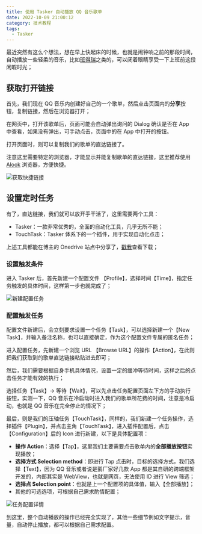 ```yaml
---
title: 使用 Tasker 自动播放 QQ 音乐歌单
date: 2022-10-09 21:00:12
category: 技术教程
tags:
  - Tasker
---
```


最近突然有这么个想法，想在早上快起床的时候，也就是闹钟响之前的那段时间，自动播放一些轻柔的音乐，比如[班得瑞](<https://zh.m.wikipedia.org/zh-hans/班得瑞_(音乐项目)>)之类的，可以闭着眼睛享受一下上班前这段闲暇时光；

## 获取打开链接

首先，我们现在 QQ 音乐内创建好自己的一个歌单，然后点击页面内的**分享**按钮，复制链接，然后在浏览器打开；

在网页中，打开该歌单后，页面可能会自动弹出询问的 Dialog 确认是否在 App 中查看，如果没有弹出，可手动点击，页面中的在 App 中打开的按钮。

打开页面时，则可以复制我们的歌单的直达链接了。

注意这里需要特定的浏览器，才能显示并能复制歌单的直达链接，这里推荐使用 [Alook](https://coolapk.com/apk/alook.browser) 浏览器，方便快捷。

![获取快捷链接](https://cdn.jsdelivr.net/gh/mahoo12138/js-css-cdn/hexo-images/tutorials/tasker/step-1.jpg)

## 设置定时任务

有了，直达链接，我们就可以放开手干活了，这里需要两个工具：

- Tasker：一款非常优秀的，全面的自动化工具，几乎无所不能；
- TouchTask：Tasker 体系下的一个插件，用于实现自动化点击；

上述工具都能在博主的 Onedrive 站点中分享了，[戳我](https://yun.mahoo12138.cn/zh-CN/%F0%9F%94%A7Apps/%E3%80%90%E8%87%AA%E5%8A%A8%E5%8C%96%E5%B7%A5%E5%85%B7%E3%80%91Tasker%20%E5%8F%8A%E6%8F%92%E4%BB%B6/)查看下载；

### 设置触发条件

进入 Tasker 后，首先新建一个配置文件 【Profile】，选择时间【Time】，指定任务触发的具体时间，这样第一步也就完成了；

![新建配置任务](https://cdn.jsdelivr.net/gh/mahoo12138/js-css-cdn/hexo-images/tutorials/tasker/step-2.jpg)

### 配置触发任务

配置文件新建后，会立刻要求设置一个任务【Task】，可以选择新建一个【New Task】，并输入备注名称，也可以直接确定，作为这个配置文件专属的匿名任务；

进入配置任务，先新建一个浏览 URL 【Browse URL】的操作【Action】，在此则把我们获取到的歌单直达链接粘贴进去即可；

然后，我们需要根据自身手机具体情况，设置一定的缓冲等待时间，这样之后的点击任务才能有效的执行；

选择任务【Task】-> 等待【Wait】，可以先点击任务配置页面左下方的手动执行按钮，实测一下，QQ 音乐在冷启动时进入我们的歌单所花费的时间，注意是冷启动，也就是 QQ 音乐在完全停止的情况下；

最后，则是我们的压轴任务【TouchTask】，同样的，我们新建一个任务操作，选择插件【Plugin】，并点击主角【TouchTask】，进入插件配置后，点击【Configuration】后的 Icon 进行新建，以下是具体配置项：

- **操作 Action**：选择【Tap】，这里我们主要需要点击歌单内的**全部播放按钮**实现播放；
- **选择方式 Selection method**：即进行 Tap 点击时，目标的选择方式，我们选择【Text】，因为 QQ 音乐或者说是鹅厂家好几款 App 都是其自研的跨端框架开发的，内部其实是 WebView，也就是网页，无法使用 ID 进行 View 筛选；
- **选择点 Selection point**：也就是上一个配置项的具体值，输入【全部播放】；
- 其他的可选选项，可根据自己需求酌情配置；

![任务配置详情](https://cdn.jsdelivr.net/gh/mahoo12138/js-css-cdn/hexo-images/tutorials/tasker/step-3.jpg)

到这里，整个自动播放的操作已经完全实现了，其他一些细节例如文字提示，音量，自动停止播放，都可以根据自己需求配置。
